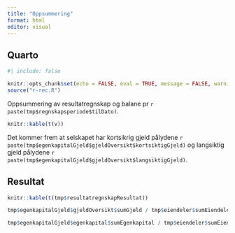 ```yaml
---
title: "Oppsummering"
format: html
editor: visual
---
```


## Quarto

```r
#| include: false

knitr::opts_chunk$set(echo = FALSE, eval = TRUE, message = FALSE, warning = FALSE)
source("r-rec.R")
```

Oppsummering av resultatregnskap og balane pr `r paste(tmp$regnskapsperiode$tilDato)`.

```r
knitr::kable(t(v))
```

Det kommer frem at selskapet har kortsikrig gjeld pålydene `r paste(tmp$egenkapitalGjeld$gjeldOversikt$kortsiktigGjeld)` og langsiktig gjeld pålydene `r paste(tmp$egenkapitalGjeld$gjeldOversikt$langsiktigGjeld)`. 



## Resultat

```r
knitr::kable(t(tmp$resultatregnskapResultat))
```


```r
tmp$egenkapitalGjeld$gjeldOversikt$sumGjeld / tmp$eiendeler$sumEiendeler
```

```r
tmp$egenkapitalGjeld$egenkapital$sumEgenkapital / tmp$eiendeler$sumEiendeler
```